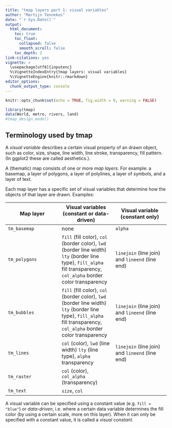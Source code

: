 ```yaml
---
title: "tmap layers part 1: visual variables"
author: "Martijn Tennekes"
date: "`r Sys.Date()`"
output: 
  html_document:
    toc: true
    toc_float:
      collapsed: false
      smooth_scroll: false
    toc_depth: 2
link-citations: yes
vignette: >
  \usepackage[utf8]{inputenc}
  %\VignetteIndexEntry{tmap layers: visual variables}
  %\VignetteEngine{knitr::rmarkdown}
editor_options: 
  chunk_output_type: console
---
```


```r
knitr::opts_chunk$set(echo = TRUE, fig.width = 9, warning = FALSE)
```

```r
library(tmap)
data(World, metro, rivers, land)
#tmap_design_mode()
```

## Terminology used by tmap

A *visual variable* describes a certain visual property of an drawn object, such as color, size, shape, line width, line stroke, transparency, fill pattern. (In ggplot2 these are called aesthetics.). 

A (thematic) map consists of one or more *map layers*. For example: a basemap, a layer of polygons, a layer of polylines, a layer of symbols, and a layer of text.

Each map layer has a specific set of visual variables that determine how the objects of that layer are drawn.
Examples:



| Map layer			| Visual variables (constant or data-driven)| Visual variable (constant only) |
|---				|---							|---							|
| `tm_basemap`  	| none							| `alpha`						|
| `tm_polygons`     | `fill` (fill color), `col` (border color), `lwd` (border line width) `lty` (border line type), `fill_alpha` fill transparency, `col_alpha` border color transparency		| `linejoin` (line join) and `lineend` (line end) |
| `tm_bubbles`		| `fill` (fill color), `col` (border color), `lwd` (border line width) `lty` (border line type), `fill_alpha` fill transparency, `col_alpha` border color transparency		| `linejoin` (line join) and `lineend` (line end) |
| `tm_lines`   		| `col` (color), `lwd` (line width) `lty` (line type), `alpha` transparency	| `linejoin` (line join) and `lineend` (line end) |
| `tm_raster`   	| `col` (color), `col_alpha` (transparency)	| |
| `tm_text`   		| `size`, `col` | |


A visual variable can be specified using a constant value (e.g. `fill = "blue"`) or *data-driven*, i.e. where a certain data variable determines the fill color (by using a certain scale, more on this layer). When it can only be specified with a constant value, it is called a *visual constant*.


